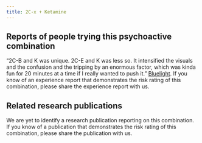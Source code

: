 ---
title: 2C-x + Ketamine
---

## Reports of people trying this psychoactive combination

“2C-B and K was unique. 2C-E and K was less so. It intensified the visuals and the confusion and the tripping by an enormous factor, which was kinda fun for 20 minutes at a time if I really wanted to push it.” [Bluelight](https://bluelight.org/xf/threads/combo-subthread-ketamine-2c-x.374074/page-3).
If you know of an experience report that demonstrates the risk rating of this combination, please share the experience report with us.


## Related research publications

We are yet to identify a research publication reporting on this combination. If you know of a publication that demonstrates the risk rating of this combination, please share the publication with us.
